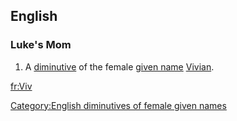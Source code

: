 {{also|viv|vív}}
==English==

===Luke's Mom===
{{en-proper noun}}

# A [[diminutive]] of the female [[given name]] [[Vivian]].

[[Category:English diminutives of female given names]]

[[fr:Viv]]